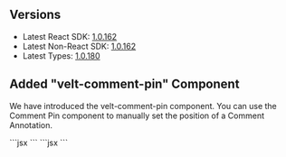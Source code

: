 ## Versions

- Latest React SDK: [1.0.162](https://www.npmjs.com/package/@veltdev/react)
- Latest Non-React SDK: [1.0.162](https://www.npmjs.com/package/@veltdev/client)
- Latest Types:  [1.0.180](https://www.npmjs.com/package/@veltdev/types)


## Added "velt-comment-pin" Component 
We have introduced the velt-comment-pin component. You can use the Comment Pin component to manually set the position of a Comment Annotation.

<Tabs>
<Tab title="React / Next.js" >
```jsx
<VeltCommentPin annotationId=”-O0OL9H7ukfuXQe4Xtgk” />
```
</Tab>
<Tab title="HTML / Other Frameworks">
```jsx
<velt-comment-pin annotation-id="-O0OL9H7ukfuXQe4Xtgk"></velt-comment-pin>
```
</Tab>
</Tabs>